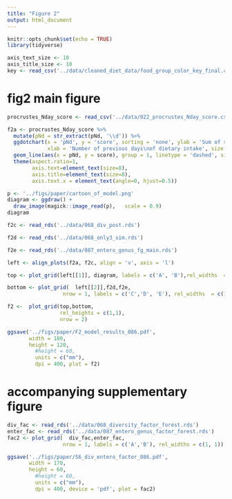 ```yaml
---
title: "Figure 2"
output: html_document
---
```


```r
knitr::opts_chunk$set(echo = TRUE)
library(tidyverse)
```

```r
axis_text_size <- 10
axis_title_size <- 10
key <- read_csv('../data/cleaned_diet_data/food_group_color_key_final.csv', col_types = 'ccccc')
```

# fig2 main figure

```r
procrustes_Nday_score <- read_csv('../data/022_procrustes_Nday_score.csv')

f2a <- procrustes_Nday_score %>% 
  mutate(pNd = str_extract(pNd, '\\d')) %>% 
  ggdotchart(x = 'pNd', y = 'score', sorting = 'none', ylab = 'Sum of squares',
             xlab = 'Number of previous days\nof dietary intake', size = 1.3) +
  geom_line(aes(x = pNd, y = score), group = 1, linetype = 'dashed', size = 0.3) +
  theme(aspect.ratio=1,
        axis.text=element_text(size=8), 
        axis.title=element_text(size=8),
        axis.text.x = element_text(angle=0, hjust=0.5)) 


```
```r
p <- '../figs/paper/cartoon_of_model.png'
diagram <- ggdraw() +
  draw_image(magick::image_read(p),   scale = 0.9) 
diagram 
```

```r
f2c <- read_rds('../data/068_div_post.rds')

f2d <- read_rds('../data/068_only3_sim.rds')

f2e <- read_rds('../data/087_entero_genus_fg_main.rds')
```


```r



left <- align_plots(f2a, f2c, align = 'v', axis = 'l')

top <- plot_grid(left[[1]], diagram, labels = c('A', 'B'),rel_widths  = c(1, 2) )

bottom <- plot_grid(  left[[2]],f2d,f2e, 
                  nrow = 1, labels = c('C','D', 'E'), rel_widths  = c(1, 1, 1), align = 'hv')

f2 <-  plot_grid(top,bottom,
                 rel_heights = c(1,1),
                 nrow = 2)

ggsave('../figs/paper/F2_model_results_086.pdf',
       width = 180,
       height = 120,
         #height = 60,
         units = c("mm"),
         dpi = 400, plot = f2)
```

# accompanying supplementary figure

```r
div_fac <- read_rds('../data/068_diversity_factor_forest.rds')
enter_fac <- read_rds('../data/087_entero_genus_factor_forest.rds')
fac2 <- plot_grid(  div_fac,enter_fac,
                  nrow = 1, labels = c('A','B'), rel_widths = c(1, 1))

ggsave('../figs/paper/S6_div_entero_factor_086.pdf',
       width = 170,
       height = 60, 
         #height = 60,
         units = c("mm"),
         dpi = 400, device = 'pdf', plot = fac2)
```

